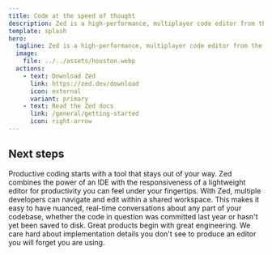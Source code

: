 ```yaml
---
title: Code at the speed of thought
description: Zed is a high-performance, multiplayer code editor from the creators of Atom and Tree-sitter.
template: splash
hero:
  tagline: Zed is a high-performance, multiplayer code editor from the creators of Atom and Tree-sitter.
  image:
    file: ../../assets/houston.webp
  actions:
    - text: Download Zed
      link: https://zed.dev/download
      icon: external
      variant: primary
    - text: Read the Zed docs
      link: /general/getting-started
      icon: right-arrow
---
```



## Next steps

<CardGrid stagger>
	<Card title="Stay in flow" icon="laptop">
		Productive coding starts with a tool that stays out of your way. Zed combines the power of an IDE with the responsiveness of a lightweight editor for productivity you can feel under your fingertips.
	</Card>
	<Card title="Connect with your team" icon="gitter">
		With Zed, multiple developers can navigate and edit within a shared workspace. This makes it easy to have nuanced, real-time conversations about any part of your codebase, whether the code in question was committed last year or hasn't yet been saved to disk.
	</Card>
	<Card title="Beauty from within" icon="rocket">
		Great products begin with great engineering. We care hard about implementation details you don't see to produce an editor you will forget you are using.
	</Card>
</CardGrid>
